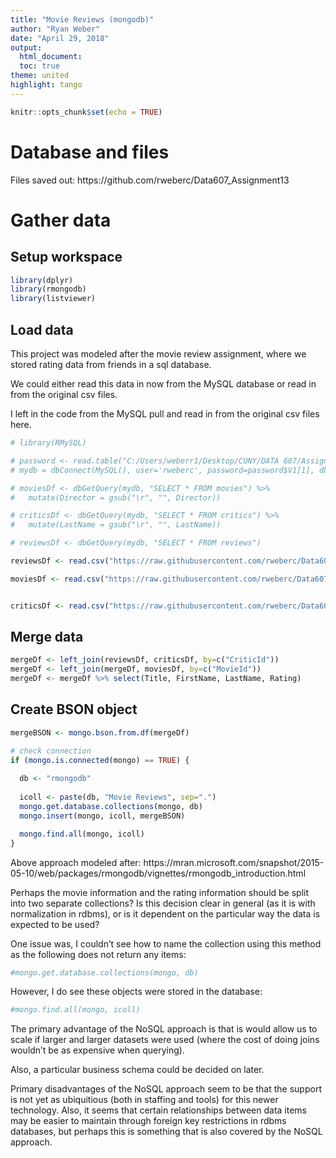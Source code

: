 ```yaml
---
title: "Movie Reviews (mongodb)"
author: "Ryan Weber"
date: "April 29, 2018"
output: 
  html_document:
  toc: true
theme: united
highlight: tango
---
```

  
```r
knitr::opts_chunk$set(echo = TRUE)
```

# Database and files

Files saved out: https://github.com/rweberc/Data607_Assignment13

# Gather data

## Setup workspace

```r
library(dplyr)
library(rmongodb)
library(listviewer)
```

## Load data
This project was modeled after the movie review assignment, where we stored rating data from friends in a sql database.

We could either read this data in now from the MySQL database or read in from the original csv files.

I left in the code from the MySQL pull and read in from the original csv files here.

```r
# library(RMySQL)

# password <- read.table("C:/Users/weberr1/Desktop/CUNY/DATA 607/Assignment/password.csv", stringsAsFactors = FALSE)
# mydb = dbConnect(MySQL(), user='rweberc', password=password$V1[1], dbname='reviews', host='localhost')

# moviesDf <- dbGetQuery(mydb, "SELECT * FROM movies") %>% 
#   mutate(Director = gsub("\r", "", Director))

# criticsDf <- dbGetQuery(mydb, "SELECT * FROM critics") %>%
#   mutate(LastName = gsub("\r", "", LastName))

# reviewsDf <- dbGetQuery(mydb, "SELECT * FROM reviews")

reviewsDf <- read.csv("https://raw.githubusercontent.com/rweberc/Data607_Assignment2/master/reviews.csv", stringsAsFactors = FALSE)

moviesDf <- read.csv("https://raw.githubusercontent.com/rweberc/Data607_Assignment2/master/movies.csv", stringsAsFactors = FALSE)


criticsDf <- read.csv("https://raw.githubusercontent.com/rweberc/Data607_Assignment2/master/critics.csv", stringsAsFactors = FALSE)

```


## Merge data
```r
mergeDf <- left_join(reviewsDf, criticsDf, by=c("CriticId"))
mergeDf <- left_join(mergeDf, moviesDf, by=c("MovieId"))
mergeDf <- mergeDf %>% select(Title, FirstName, LastName, Rating)
```

## Create BSON object
```r
mergeBSON <- mongo.bson.from.df(mergeDf)

# check connection
if (mongo.is.connected(mongo) == TRUE) {
  
  db <- "rmongodb"
  
  icoll <- paste(db, "Movie Reviews", sep=".")
  mongo.get.database.collections(mongo, db)
  mongo.insert(mongo, icoll, mergeBSON)

  mongo.find.all(mongo, icoll)
}

```

Above approach modeled after: https://mran.microsoft.com/snapshot/2015-05-10/web/packages/rmongodb/vignettes/rmongodb_introduction.html  

Perhaps the movie information and the rating information should be split into two separate collections?  Is this decision clear in general (as it is with normalization in rdbms), or is it dependent on the particular way the data is expected to be used?  
  
One issue was, I couldn't see how to name the collection using this method as the following does not return any items:
```r
#mongo.get.database.collections(mongo, db)
```

However, I do see these objects were stored in the database:
```r
#mongo.find.all(mongo, icoll)
```

The primary advantage of the NoSQL approach is that is would allow us to scale if larger and larger datasets were used (where the cost of doing joins wouldn't be as expensive when querying).
 
Also, a particular business schema could be decided on later.

Primary disadvantages of the NoSQL approach seem to be that the support is not yet as ubiquitious (both in staffing and tools) for this newer technology.  Also, it seems that certain relationships between data items may be easier to maintain through foreign key restrictions in rdbms databases, but perhaps this is something that is also covered by the NoSQL approach.




